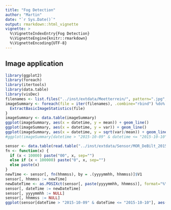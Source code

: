 ```yaml
---
title: "Fog Detection"
author: "Martin"
date: "`r Sys.Date()`"
output: rmarkdown::html_vignette
vignette: >
  %\VignetteIndexEntry{Fog Detection}
  %\VignetteEngine{knitr::rmarkdown}
  %\VignetteEncoding{UTF-8}
---
```



## Image application
```r
library(ggplot2)
library(foreach)
library(itertools)
library(data.table)
library(visDec)
filenames <- list.files("../inst/extdata/Meetterrein/", pattern=".jpg", full.names=TRUE)
imageSummary <- foreach(file = iter(filenames), .combine="rbind") %do% {
  ExtractBasicImageStatistics(file)
}
imageSummary <- data.table(imageSummary)
ggplot(imageSummary, aes(x = datetime, y = mean)) + geom_line()
ggplot(imageSummary, aes(x = datetime, y = var)) + geom_line()
ggplot(imageSummary, aes(x = datetime, y = sqrt(var)/mean)) + geom_line()
#ggplot(imageSummary[datetime > "2015-10-09" & datetime <= "2015-10-10"], aes(x = datetime, y = mean)) + geom_line()
```

```r
sensor <- data.table(read.table("../inst/extdata/Sensor/MOR_DeBilt_201510.txt", header=TRUE))
fn <- function(x) {
  if (x < 10000) paste("00", x, sep="")
  else if (x < 100000) paste("0", x, sep="")
  else paste(x)
}
newTime <- sensor[, fn(hhmmss), by = .(yyyymmhh, hhmmss)]$V1
sensor[, hhmmss := newTime]
newDateTime <- as.POSIXct(sensor[, paste(yyyymmhh, hhmmss)], format="%Y%m%d %H%M%S")
sensor[, dateTime := newDateTime]
sensor[, yyyymmhh := NULL]
sensor[, hhmmss := NULL]
ggplot(sensor[dateTime > "2015-10-09" & dateTime <= "2015-10-10"], aes(x = dateTime, y = FS261)) + geom_line()
```
